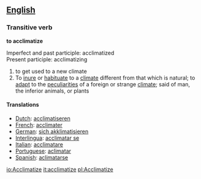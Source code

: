==[[English]]==
===Transitive verb===

'''to acclimatize'''

Imperfect and past participle: acclimatized<br>
Present participle: acclimatizing

#to get used to a new climate
#To [[inure]] or [[habituate]] to a [[climate]] different from that which is natural; to [[adapt]] to the [[peculiarities]] of a foreign or strange [[climate]]; said of man, the inferior animals, or plants
====Translations====
*[[Dutch]]: [[acclimatiseren]]
*[[French]]: [[acclimater]]
*[[German]]: [[sich akklimatisieren]]
*[[Interlingua]]: [[acclimatar se]]
*[[Italian]]: [[acclimatare]]
*[[Portuguese]]: [[aclimatar]]
*[[Spanish]]: [[aclimatarse]]

[[io:Acclimatize]]
[[it:acclimatize]]
[[pl:Acclimatize]]